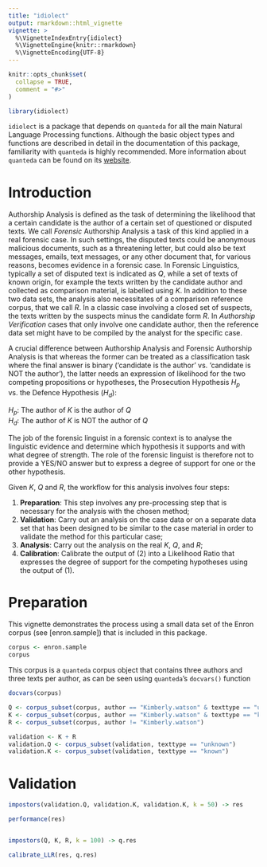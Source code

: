 ```yaml
---
title: "idiolect"
output: rmarkdown::html_vignette
vignette: >
  %\VignetteIndexEntry{idiolect}
  %\VignetteEngine{knitr::rmarkdown}
  %\VignetteEncoding{UTF-8}
---
```


```r
knitr::opts_chunk$set(
  collapse = TRUE,
  comment = "#>"
)
```

```r
library(idiolect)
```

| `idiolect` is a package that depends on `quanteda` for all the main Natural Language Processing functions. Although the basic object types and functions are described in detail in the documentation of this package, familiarity with `quanteda` is highly recommended. More information about `quanteda` can be found on its [website](http://quanteda.io).

# Introduction

Authorship Analysis is defined as the task of determining the likelihood that a certain candidate is the author of a certain set of questioned or disputed texts. We call *Forensic* Authorship Analysis a task of this kind applied in a real forensic case. In such settings, the disputed texts could be anonymous malicious documents, such as a threatening letter, but could also be text messages, emails, text messages, or any other document that, for various reasons, becomes evidence in a forensic case. In Forensic Linguistics, typically a set of disputed text is indicated as $Q$, while a set of texts of known origin, for example the texts written by the candidate author and collected as comparison material, is labelled using $K$. In addition to these two data sets, the analysis also necessitates of a comparison reference corpus, that we call $R$. In a classic case involving a closed set of suspects, the texts written by the suspects minus the candidate form $R$. In *Authorship Verification* cases that only involve one candidate author, then the reference data set might have to be compiled by the analyst for the specific case.

A crucial difference between Authorship Analysis and Forensic Authorship Analysis is that whereas the former can be treated as a classification task where the final answer is binary ('candidate is the author' vs. 'candidate is NOT the author'), the latter needs an expression of likelihood for the two competing propositions or hypotheses, the Prosecution Hypothesis $H_p$ vs. the Defence Hypothesis ($H_d$):

$H_p$: The author of $K$ is the author of $Q$\
$H_d$: The author of $K$ is NOT the author of $Q$

The job of the forensic linguist in a forensic context is to analyse the linguistic evidence and determine which hypothesis it supports and with what degree of strength. The role of the forensic linguist is therefore not to provide a YES/NO answer but to express a degree of support for one or the other hypothesis.

Given $K$, $Q$ and $R$, the workflow for this analysis involves four steps:

1.  **Preparation**: This step involves any pre-processing step that is necessary for the analysis with the chosen method;
2.  **Validation**: Carry out an analysis on the case data or on a separate data set that has been designed to be similar to the case material in order to validate the method for this particular case;
3.  **Analysis**: Carry out the analysis on the real $K$, $Q$, and $R$;
4.  **Calibration**: Calibrate the output of (2) into a Likelihood Ratio that expresses the degree of support for the competing hypotheses using the output of (1).

# Preparation

This vignette demonstrates the process using a small data set of the Enron corpus (see [enron.sample]) that is included in this package.

```r
corpus <- enron.sample
corpus
```

This corpus is a `quanteda` corpus object that contains three authors and three texts per author, as can be seen using `quanteda`'s `docvars()` function

```r
docvars(corpus)
```

```r
Q <- corpus_subset(corpus, author == "Kimberly.watson" & texttype == "unknown")
K <- corpus_subset(corpus, author == "Kimberly.watson" & texttype == "known")
R <- corpus_subset(corpus, author != "Kimberly.watson")
```

```r
validation <- K + R
validation.Q <- corpus_subset(validation, texttype == "unknown")
validation.K <- corpus_subset(validation, texttype == "known")
```

# Validation

```r
impostors(validation.Q, validation.K, validation.K, k = 50) -> res
```

```r
performance(res)
```

```r

```

```r
impostors(Q, K, R, k = 100) -> q.res
```

```r
calibrate_LLR(res, q.res)
```
